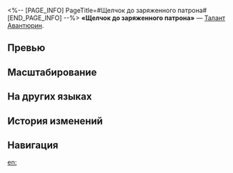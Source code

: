 <%-- [PAGE_INFO]
PageTitle=#Щелчок до заряженного патрона#
[END_PAGE_INFO] --%>
{{Навык Инфобокс
|Название         = Щелчок до заряженного патрона
|Изображение      = Навык Щелчок до заряженного патрона.png
|Персонаж         = Авантюрин
|Тип              = Талант
|Тэг              = Отскок
|УронСтойк        = 3.3333333333333335
|ЭнергияГен       = 1
|Энергия          = 
|Длительность     = 
|Описание         = Сопротивление эффектам персонажа со щитом Укреплённая ставка повышается на {{Цвет|Выделенный|25%—55%}}. Поражённый атакой противника персонаж со щитом Укреплённая ставка даёт Авантюрину 1 ед. заряда Ставка вслепую. Имеющийся у Авантюрина щит Укреплённая ставка позволяет проигнорировать {{Доп эффект|эффект контроля}}. Этот эффект может сработать ещё раз после 2 ходов и также даёт 1 ед. заряда Ставка вслепую. После того как заряд Ставка вслепую набирает 7 ед., Авантюрин расходует 7 ед. заряда и проводит {{Доп эффект|бонус-атаку}} из 7 ударов, каждый из которых наносит случайному противнику мнимый урон, равный {{Цвет|Выделенный|12,5%—27,5%}} от защиты Авантюрина. Заряд Ставка вслепую может складываться до 10 ед.
|Свойство1        = 
|Масштабирование1 = 
}}
'''«Щелчок до заряженного патрона»''' — [[Талант]] [[Авантюрин]].

==Превью==
{{Превью
|Файл = Щелчок до заряженного патрона Превью
}}

==Масштабирование==
{{Масштабирование навыка
|12.5%;13.75%;15%;16.25%;17.5%;18.75%;20.31%;21.88%;23.44%;25%;26.25%;27.5%;28.75%;30%;31.25%
|25%;27.5%;30%;32.5%;35%;37.5%;40.63%;43.75%;46.88%;50%;52.5%;55%;57.5%;60%;62.5%
}}

==На других языках==
{{На других языках
|en   = Shot Loaded Right
|zhs  = 枪口以右
|zht  = 槍口以右
|ja   = {{Rubi|銃口|じゅうこう}}の{{Rubi|右|みぎ}}には…
|ko   = 우측에 장전된 총알
|es   = Bala cargada a la derecha
|fr   = Visé juste
|ru   = Щелчок до заряженного патрона
|th   = Shot Loaded Right
|vi   = Nòng Súng Bên Phải
|de   = Ziele nach rechts
|id   = Shot Loaded Right
|pt   = Bem na Mira
}}

==История изменений==
{{История изменений|3.5}}

==Навигация==
{{Навык Навбокс|Авантюрин}}

[[en:]]